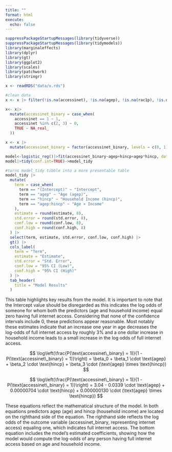 ```yaml
---
title: ""
format: html
execute: 
  echo: false
---
```


```r
suppressPackageStartupMessages(library(tidyverse))
suppressPackageStartupMessages(library(tidymodels))
library(marginaleffects)
library(dplyr)
library(gt)
library(ggplot2)
library(scales)
library(patchwork)
library(stringr)
```

```r
x <- readRDS("data/x.rds")

#clean data
x <- x |> filter(!is.na(accessinet), !is.na(agep), !is.na(rac1p), !is.na(schl), !is.na(esr), !is.na(hincp), hincp > 0, hincp < 1e6)

x<- x|>
  mutate(accessinet_binary = case_when(
    accessinet == 1 ~ 1,
    accessinet %in% c(2, 3) ~ 0,
    TRUE ~ NA_real_  
  ))

x <- x |>
  mutate(accessinet_binary = factor(accessinet_binary, levels = c(0, 1), labels = c("LimitedOrNoAccess", "FullAccess")))
```

```r
model<-logistic_reg()|>fit(accessinet_binary~agep+hincp+agep*hincp, data=x)
model|>tidy(conf.int=TRUE)->model_tidy
```

```r
#turns model_tidy tibble into a more presentable table
model_tidy |> 
  mutate(
    term = case_when(
      term == "(Intercept)" ~ "Intercept",
      term == "agep" ~ "Age (agep)",
      term == "hincp" ~ "Household Income (hincp)",
      term == "agep:hincp" ~ "Age × Income"
    ),
    estimate = round(estimate, 8),
    std.error = round(std.error, 8),
    conf.low = round(conf.low, 8),
    conf.high = round(conf.high, 8)
  ) |> 
  select(term, estimate, std.error, conf.low, conf.high) |> 
  gt() |> 
  cols_label(
    term = "Term",
    estimate = "Estimate",
    std.error = "Std. Error",
    conf.low = "95% CI (Low)",
    conf.high = "95% CI (High)"
  ) |> 
  tab_header(
    title = "Model Results"
  )
```




This table highlights key results from the model. It is important to note that the Intercept value should be disregarded as this indicates the log odds of  someone for whom both the predictors (age and household income) equal zero having full internet access. Considering that none of the confidence intervals include 0, these predictions appear reasonable. Most notably these estimates indicate that an increase one year in age decreases the log-odds of full internet access by roughly 3% and a one dollar increase in household income leads to a small increase in the log odds of full internet access.  




$$
\log\left(\frac{P(\text{accessinet\_binary} = 1)}{1 - P(\text{accessinet\_binary} = 1)}\right)
= \beta_0 + \beta_1 \cdot \text{agep} + \beta_2 \cdot \text{hincp} + \beta_3 \cdot (\text{agep} \times \text{hincp})
$$

$$
\log\left(\frac{P(\text{accessinet\_binary} = 1)}{1 - P(\text{accessinet\_binary} = 1)}\right)
= 3.04 - 0.0339 \cdot \text{agep} + 0.00000704 \cdot \text{hincp} + 0.000000130 \cdot (\text{agep} \times \text{hincp})
$$




These equations reflect the mathematical structure of the model. In both equations predictors agep (age) and hincp (household income) are located on the righthand side of the equation. The righthand side reflects the log odds of the outcome variable (accessinet_binary, representing internet access) equaling one, which indicates full internet access. The bottom equation includes the model's estimated coefficients, showing how the model would compute the log-odds of any person having full internet access based on age and household income. 
